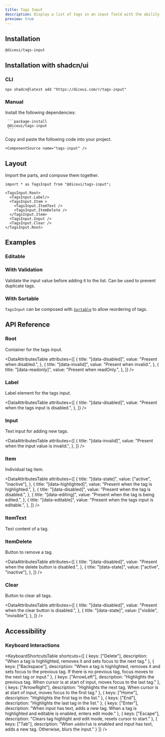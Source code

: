```yaml
---
title: Tags Input
description: Display a list of tags in an input field with the ability to add, edit, and remove them.
preview: true
---
```


<ComponentTabs name="tags-input-demo" />

## Installation

```package-install
@diceui/tags-input
```

## Installation with shadcn/ui

### CLI


```package-install
npx shadcn@latest add "https://diceui.com/r/tags-input"

```

### Manual

<Steps>
  <Step>
     Install the following dependencies:

     ```package-install
     @diceui/tags-input
     ```
  </Step>
  <Step>
    Copy and paste the following code into your project.

    <ComponentSource name="tags-input" />
  </Step>
</Steps>

## Layout

Import the parts, and compose them together.

```tsx
import * as TagsInput from "@diceui/tags-input";

<TagsInput.Root>
  <TagsInput.Label/>
  <TagsInput.Item >
    <TagsInput.ItemText />
    <TagsInput.ItemDelete />
  </TagsInput.Item>
  <TagsInput.Input />
  <TagsInput.Clear />
</TagsInput.Root>
```

## Examples

### Editable

<ComponentTabs name="tags-input-editable-demo" />

### With Validation

Validate the input value before adding it to the list. Can be used to prevent duplicate tags.

<ComponentTabs name="tags-input-validation-demo" />

### With Sortable

`TagsInput` can be composed with [`Sortable`](/docs/components/sortable) to allow reordering of tags.

<ComponentTabs name="tags-input-sortable-demo" />

## API Reference

### Root

Container for the tags input.

<AutoTypeTable
  path="./types/docs/tags-input.ts"
  name="RootProps"
/>

<DataAttributesTable
  attributes={[
    {
      title: "[data-disabled]",
      value: "Present when disabled.",
    },
    {
      title: "[data-invalid]",
      value: "Present when invalid.",
    },
    {
      title: "[data-readonly]",
      value: "Present when readOnly.",
    },
  ]}
/>

### Label

Label element for the tags input.

<AutoTypeTable
  path="./types/docs/tags-input.ts"
  name="LabelProps"
/>

<DataAttributesTable
  attributes={[
    {
      title: "[data-disabled]",
      value: "Present when the tags input is disabled.",
    },
  ]}
/>

### Input

Text input for adding new tags.

<AutoTypeTable
  path="./types/docs/tags-input.ts"
  name="InputProps"
/>

<DataAttributesTable
  attributes={[
    {
      title: "[data-invalid]",
      value: "Present when the input value is invalid.",
    },
  ]}
/>

### Item

Individual tag item.

<AutoTypeTable
  path="./types/docs/tags-input.ts"
  name="ItemProps"
/>

<DataAttributesTable
  attributes={[
    {
      title: "[data-state]",
      value: ["active", "inactive"],
    },
    {
      title: "[data-highlighted]",
      value: "Present when the tag is highlighted.",
    },
    {
      title: "[data-disabled]",
      value: "Present when the tag is disabled.",
    },
    {
      title: "[data-editing]",
      value: "Present when the tag is being edited.",
    },
    {
      title: "[data-editable]",
      value: "Present when the tags input is editable.",
    },
  ]}
/>


### ItemText

Text content of a tag.

<AutoTypeTable
  path="./types/docs/tags-input.ts"
  name="ItemTextProps"
/>


### ItemDelete

Button to remove a tag.

<AutoTypeTable
  path="./types/docs/tags-input.ts"
  name="ItemDeleteProps"
/>

<DataAttributesTable
  attributes={[
    {
      title: "[data-disabled]",
      value: "Present when the delete button is disabled.",
    },
    {
      title: "[data-state]",
      value: ["active", "inactive"],
    },
  ]}
/>


### Clear

Button to clear all tags.

<AutoTypeTable
  path="./types/docs/tags-input.ts"
  name="ClearProps"
/>

<DataAttributesTable
  attributes={[
    {
      title: "[data-disabled]",
      value: "Present when the clear button is disabled.",
    },
    {
      title: "[data-state]",
      value: ["visible", "invisible"],
    },
  ]}
/>

## Accessibility

### Keyboard Interactions

<KeyboardShortcutsTable
  shortcuts={[
    {
      keys: ["Delete"],
      description: "When a tag is highlighted, removes it and sets focus to the next tag."
    },
    {
      keys: ["Backspace"],
      description: "When a tag is highlighted, removes it and sets focus to the previous tag. If there is no previous tag, focus moves to the next tag or input."
    },
    {
      keys: ["ArrowLeft"],
      description: "Highlights the previous tag. When cursor is at start of input, moves focus to the last tag."
    },
    {
      keys: ["ArrowRight"],
      description: "Highlights the next tag. When cursor is at start of input, moves focus to the first tag."
    },
    {
      keys: ["Home"],
      description: "Highlights the first tag in the list."
    },
    {
      keys: ["End"], 
      description: "Highlights the last tag in the list."
    },
    {
      keys: ["Enter"],
      description: "When input has text, adds a new tag. When a tag is highlighted and editable is enabled, enters edit mode."
    },
    {
      keys: ["Escape"],
      description: "Clears tag highlight and edit mode, resets cursor to start."
    },
    {
      keys: ["Tab"],
      description: "When `addOnTab` is enabled and input has text, adds a new tag. Otherwise, blurs the input."
    }
  ]}
/>
